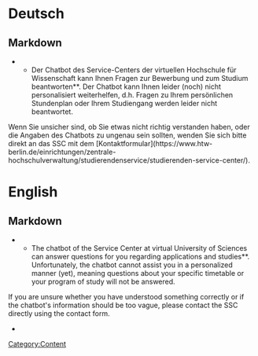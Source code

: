[[Category:Content]]
= Deutsch =
== Markdown ==
<markdown>
**Der Chatbot des Service-Centers der virtuellen Hochschule für Wissenschaft kann Ihnen Fragen zur Bewerbung und zum Studium beantworten**. Der Chatbot kann Ihnen leider (noch) nicht personalisiert weiterhelfen, d.h. Fragen zu Ihrem persönlichen Stundenplan oder Ihrem Studiengang werden leider nicht beantwortet.


Wenn Sie unsicher sind, ob Sie etwas nicht richtig verstanden haben, oder die Angaben des Chatbots zu ungenau sein sollten, wenden Sie sich bitte direkt an das SSC mit dem [Kontaktformular](https://www.htw-berlin.de/einrichtungen/zentrale-hochschulverwaltung/studierendenservice/studierenden-service-center/).
</markdown>

= English =
== Markdown ==
<markdown>
**The chatbot of the Service Center at virtual University of Sciences can answer questions for you regarding applications and studies**. Unfortunately, the chatbot cannot assist you in a personalized manner (yet), meaning questions about your specific timetable or your program of study will not be answered.


If you are unsure whether you have understood something correctly or if the chatbot's information should be too vague, please contact the SSC directly using the contact form.
</markdown>

*
